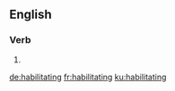 ==English==

===Verb===
{{head|en|present participle}}

# {{present participle of|habilitate|lang=en|nocat=1}}

[[de:habilitating]]
[[fr:habilitating]]
[[ku:habilitating]]